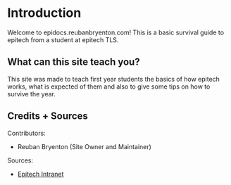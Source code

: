 # Introduction

Welcome to epidocs.reubanbryenton.com! This is a basic survival guide to epitech from a student at epitech TLS.

## What can this site teach you?

This site was made to teach first year students the basics of how epitech works, what is expected of them and also to give some tips on how to survive the year.

## Credits + Sources

Contributors:
- Reuban Bryenton (Site Owner and Maintainer)

Sources:
- [Epitech Intranet](https://intra.epitech.eu)
